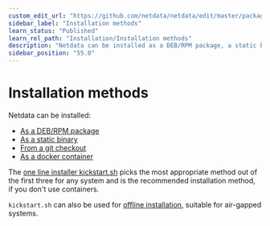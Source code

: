 ```yaml
---
custom_edit_url: "https://github.com/netdata/netdata/edit/master/packaging/installer/methods/methods.md"
sidebar_label: "Installation methods"
learn_status: "Published"
learn_rel_path: "Installation/Installation methods"
description: "Netdata can be installed as a DEB/RPM package, a static binary, a docker container or from source"
sidebar_position: "55.0"
---
```



# Installation methods

Netdata can be installed:

- [As a DEB/RPM package](/docs/installation/installation-methods/native-deb-rpm-packages)
- [As a static binary](/docs/installation/installation-methods/static-binary-packages)
- [From a git checkout](/docs/installation/installation-methods/from-a-git-checkout)
- [As a docker container](/docs/installation/installation-methods/docker)

The [one line installer kickstart.sh](/docs/installation/installation-methods/one-line-installer-kickstart.sh)
picks the most appropriate method out of the first three for any system
and is the recommended installation method, if you don't use containers.

`kickstart.sh` can also be used for 
[offline installation](/docs/installation/installation-methods/offline-systems),
suitable for air-gapped systems.
